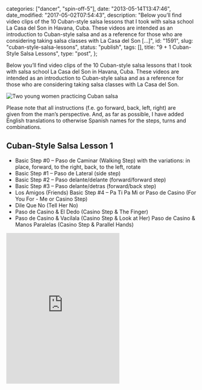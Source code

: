 
  categories: ["dancer", "spin-off-5"],
  date: "2013-05-14T13:47:46",
  date_modified: "2017-05-02T07:54:43",
  description:
    "Below you’ll find video clips of the 10 Cuban-style salsa lessons that I took with salsa school La Casa del Son in Havana, Cuba. These videos are intended as an introduction to Cuban-style salsa and as a reference for those who are considering taking salsa classes with La Casa del Son […]",
  id: "1591",
  slug: "cuban-style-salsa-lessons",
  status: "publish",
  tags: [],
  title: "9 + 1 Cuban-Style Salsa Lessons",
  type: "post",
};


Below you’ll find video clips of the 10 Cuban-style salsa lessons that I took with salsa school La Casa del Son in Havana, Cuba. These videos are intended as an introduction to Cuban-style salsa and as a reference for those who are considering taking salsa classes with La Casa del Son.

![Two young women practicing Cuban salsa](/pages/tsop/posts/cuban-style-salsa-lessons/cuban-salsa-lesson_1.jpg)

Please note that all instructions (f.e. go forward, back, left, right) are given from the man’s perspective. And, as far as possible, I have added English translations to otherwise Spanish names for the steps, turns and combinations.

## Cuban-Style Salsa Lesson 1

- Basic Step #0 – Paso de Caminar (Walking Step) with the variations: in place, forward, to the right, back, to the left, rotate
- Basic Step #1 – Paso de Lateral (side step)
- Basic Step #2 – Paso delante/delante (forward/forward step)
- Basic Step #3 – Paso delante/detras (forward/back step)
- Los Amigos (Friends)
  Basic Step #4 – Pa Ti Pa Mi or Paso de Casino (For You For - Me or Casino Step)
- Dile Que No (Tell Her No)
- Paso de Casino & El Dedo (Casino Step & The Finger)
- Paso de Casino & Vacilala (Casino Step & Look at Her)
  Paso de Casino & Manos Paralelas (Casino Step & Parallel Hands)

<iframe
  className="w-full"
  height="400"
  frameborder="0"
  src="https://www.youtube.com/embed/kBEsgaiDEp0"
/>

## Cuban-Style Salsa Lesson 2

- El Dedo (The Finger)
- Vacilala (Look at Her)
- Manos Paralelas (Parallel Hands)
- Manos Cruzadas (Crossed Hands)
- El Dedo & Tu y Yo (The Finger & You and Me)
- Vacilala & Tu y Yo (Look at Her & You and Me)
- El Dedo & Setenta (The Finger and 70)
- Manos Cruzadas & Tu y Yo (Crossed Hands & You and Me)

<iframe
  className="w-full"
  height="400"
  frameborder="0"
  src="https://www.youtube.com/embed/wtgvSr6Lci4"
/>

## Cuban-Style Salsa Lesson 3

- Setenta (70)
- Setenta y Uno (71)
- Setenta y Dos (72)
- Setenta Por La Tres (70 “for the three”)

<iframe
  className="w-full"
  height="400"
  frameborder="0"
  src="https://www.youtube.com/embed/zJjaKc5RymI"
/>

## Cuban-Style Salsa Lesson 4

- America Para El Hombre (America for the Man)
- Mariposa (Butterfly)

<iframe
  className="w-full"
  height="400"
  frameborder="0"
  src="https://www.youtube.com/embed/LDR2FQCVkV0"
/>

## Cuban-Style Salsa Lesson 5

- Setenta Complicado (70 Complicated)
- Habana Loco (Crazy Habanero)

<iframe
  className="w-full"
  height="400"
  frameborder="0"
  src="https://www.youtube.com/embed/M9wkKlI_m0o"
/>

## Cuban-Style Salsa Lesson 6

- Sombrero
- Sombrero Complicado

<iframe
  className="w-full"
  height="400"
  frameborder="0"
  src="https://www.youtube.com/embed/x8ACnHBghoQ"
/>

## Cuban-Style Salsa Lessons 7, 8 and 9

- Setenta y Uno y Medio with Mariposa (71,5 with Butterfly)
- Ochenta y Ocho – (88)
- Setenta y Uno y Medio (71.5)
- Paseala

Lessons 8 and 9 were used to repeat and perfect all the previously taught steps, turns and combinations. Additionally, the instructor added one more turn for the female: Coca-Cola.

<iframe
  className="w-full"
  height="400"
  frameborder="0"
  src="https://www.youtube.com/embed/Fz8EFKlXgQM"
/>

## Cuban-Style Salsa Lesson 10

Body movement class for women.

<iframe
  className="w-full"
  height="400"
  frameborder="0"
  src="https://www.youtube.com/embed/r4Tc7S3ztps"
/>

//

**Tell me what you think.** Connect with me on [Facebook](https://www.facebook.com/thespinoffproject/photos/a.848930185138868.1073741832.443190319046192/861800153851871/), [Twitter](https://twitter.com/mirhamasala/status/544765038834102272) or [Instagram](http://instagram.com/p/xjhJq2EyGQ/) (links match discussion pages for this post) and let me know: What do you think of Cuban-style salsa? And what’s your favorite combination?

---

SPECIAL THANKS

To La Casa del Son for letting me record and publish the videos.

FURTHER READING

[Reviewing Salsa School La Casa del Son](/tsop/posts/casa-son/) in Havana, Cuba.
